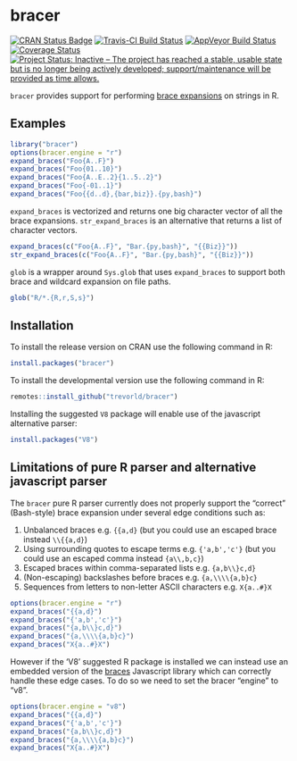 bracer
======

[![CRAN Status Badge](https://www.r-pkg.org/badges/version/bracer)](https://cran.r-project.org/package=bracer)
[![Travis-CI Build Status](https://travis-ci.org/trevorld/bracer.png?branch=master)](https://travis-ci.org/trevorld/bracer)
[![AppVeyor Build Status](https://ci.appveyor.com/api/projects/status/github/trevorld/bracer?branch=master&svg=true)](https://ci.appveyor.com/project/trevorld/bracer)
[![Coverage Status](https://img.shields.io/codecov/c/github/trevorld/bracer/master.svg)](https://codecov.io/github/trevorld/bracer?branch=master)
[![Project Status: Inactive – The project has reached a stable, usable state but is no longer being actively developed; support/maintenance will be provided as time allows.](https://www.repostatus.org/badges/latest/inactive.svg)](https://www.repostatus.org/#inactive)

``bracer`` provides support for performing [brace expansions](https://www.gnu.org/savannah-checkouts/gnu/bash/manual/bash.html#Brace-Expansion) on strings in R.

Examples
--------

```r
library("bracer")
options(bracer.engine = "r")
expand_braces("Foo{A..F}")
expand_braces("Foo{01..10}")
expand_braces("Foo{A..E..2}{1..5..2}")
expand_braces("Foo{-01..1}")
expand_braces("Foo{{d..d},{bar,biz}}.{py,bash}")
```

``expand_braces`` is vectorized and returns one big character vector of all the brace expansions.  ``str_expand_braces`` is an alternative that returns a list of character vectors.

```r
expand_braces(c("Foo{A..F}", "Bar.{py,bash}", "{{Biz}}"))
str_expand_braces(c("Foo{A..F}", "Bar.{py,bash}", "{{Biz}}"))
```

``glob`` is a wrapper around ``Sys.glob`` that uses ``expand_braces`` to support both brace and wildcard expansion on file paths.

```r
glob("R/*.{R,r,S,s}")
```

Installation          
------------

To install the release version on CRAN use the following command in R:

```r
install.packages("bracer")
```

To install the developmental version use the following command in R:

```r
remotes::install_github("trevorld/bracer")
```

Installing the suggested ``V8`` package will enable use of the javascript alternative parser:

```r
install.packages("V8")
```

Limitations of pure R parser and alternative javascript parser
--------------------------------------------------------------

The ``bracer`` pure R parser currently does not properly support the "correct" (Bash-style) brace expansion under several edge conditions such as:

1. Unbalanced braces e.g. ``{{a,d}`` (but you could use an escaped brace instead ``\\{{a,d}``)
2. Using surrounding quotes to escape terms e.g. ``{'a,b','c'}`` (but you could use an escaped comma instead  ``{a\\,b,c}``)
3. Escaped braces within comma-separated lists e.g. ``{a,b\\}c,d}``
4. (Non-escaping) backslashes before braces e.g. ``{a,\\\\{a,b}c}``
5. Sequences from letters to non-letter ASCII characters e.g. ``X{a..#}X``

```r
options(bracer.engine = "r")
expand_braces("{{a,d}")
expand_braces("{'a,b','c'}")
expand_braces("{a,b\\}c,d}")
expand_braces("{a,\\\\{a,b}c}")
expand_braces("X{a..#}X")
```

However if the 'V8' suggested R package is installed we can instead use an embedded version of the [braces](https://github.com/micromatch/braces) Javascript library which can correctly handle these edge cases.  To do so we need to set the bracer "engine" to "v8".

```r
options(bracer.engine = "v8")
expand_braces("{{a,d}")
expand_braces("{'a,b','c'}")
expand_braces("{a,b\\}c,d}")
expand_braces("{a,\\\\{a,b}c}")
expand_braces("X{a..#}X")
```
